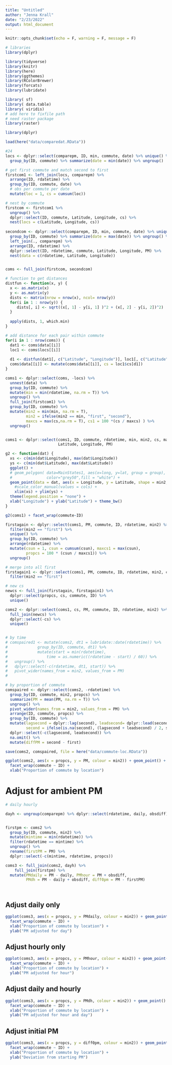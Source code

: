 ```yaml
---
title: "Untitled"
author: "Jenna Krall"
date: "2/23/2022"
output: html_document
---
```


```r
knitr::opts_chunk$set(echo = F, warning = F, message = F)
```

```r
# libraries
library(dplyr)

library(tidyverse)
library(knitr)
library(here)
library(ggthemes)
library(RColorBrewer)
library(forcats)
library(lubridate)

library( sf)
library( data.table)
library( viridis)
# add here to fixfile path
# need raster package
library(raster)

library(dplyr)

```

```r
load(here("data/comparedat.RData"))

```



```r
#24
locs <- dplyr::select(comparepm, ID, min, commute, date) %>% unique() %>%
  group_by(ID, commute) %>% summarize(date = min(date)) %>% ungroup()

# get first commute and match second to first
firstcom1 <- left_join(locs, comparepm) %>%
  arrange(ID, rdatetime) %>%
  group_by(ID, commute, date) %>%
  # obs per commute per date
  mutate(loc = 1, cs = cumsum(loc)) 

# nest by commute
firstcom <- firstcom1 %>%
  ungroup() %>%
  dplyr::select(ID, commute, Latitude, Longitude, cs) %>%
  nest(locs = c(Latitude, Longitude, cs))
  
secondcom <- dplyr::select(comparepm, ID, min, commute, date) %>% unique() %>%
  group_by(ID, commute) %>% summarize(date = max(date)) %>% ungroup() %>%
  left_join(., comparepm) %>%
  arrange(ID, rdatetime) %>%
  dplyr::select(ID, rdatetime, commute, Latitude, Longitude, PM) %>%
  nest(data = c(rdatetime, Latitude, Longitude))


coms <- full_join(firstcom, secondcom)
```

```r
# function to get distances
distfun <- function(x, y) {
  x <- as.matrix(x)
  y <- as.matrix(y)
  dists <- matrix(nrow = nrow(x), ncol= nrow(y))
  for(i in 1 : nrow(y)) {
     dists[, i] <- sqrt((x[, 1] - y[i, 1] )^2 + (x[, 2] - y[i, 2])^2)
  }
  
  apply(dists, 1, which.min)
}

```



```r
# add distance for each pair within commute
for(i in 1 : nrow(coms)) {
  dat1 <- coms$data[[i]]
  loc1 <- coms$locs[[i]]
  
  d1 <- distfun(dat1[, c("Latitude", "Longitude")], loc1[, c("Latitude", "Longitude")])
  coms$data[[i]] <- mutate(coms$data[[i]], cs = loc1$cs[d1])
}
```


```r
coms1 <- dplyr::select(coms, -locs) %>%
  unnest(data) %>%
  group_by(ID, commute) %>%
  mutate(min = min(rdatetime, na.rm = T)) %>%
  ungroup() %>%
  full_join(firstcom1) %>%
  group_by(ID, commute) %>%
  mutate(min2 = min(min, na.rm = T),
         min2 = ifelse(min2 == min, "first", "second"),
         maxcs = max(cs,na.rm = T), cs1 = 100 *(cs / maxcs) ) %>%
  ungroup()


coms1 <- dplyr::select(coms1, ID, commute, rdatetime, min, min2, cs, maxcs, cs1,
                       Latitude, Longitude, PM)
```






```r
g2 <- function(dat) {
  xs <- c(min(dat$Longitude), max(dat$Longitude))
  ys <- c(min(dat$Latitude), max(dat$Latitude))
  ggplot() +
  # geom_polygon( data=MainStates1, aes(x=long, y=lat, group = group),
  #               color="grey50",fill = "white") +
  geom_point(data = dat, aes(x = Longitude, y = Latitude, shape = min2, colour = cs1), alpha = 0.2) +
    #scale_color_manual(values = cols) + 
    xlim(xs) + ylim(ys) +
  theme(legend.position = "none") +
  xlab("Longitude") + ylab("Latitude") + theme_bw()
}
```


```r
g2(coms1) + facet_wrap(commute~ID)
```



```r
firstagain <- dplyr::select(coms1, PM, commute, ID, rdatetime, min2) %>%
  filter(min2 == "first") %>%
  unique() %>%
  group_by(ID, commute) %>%
  arrange(rdatetime) %>%
  mutate(csun = 1, csun = cumsum(csun), maxcs1 = max(csun),
         propcs = 100 * (csun / maxcs1)) %>%
  ungroup()


```

```r
# merge into all first
firstagain1 <- dplyr::select(coms1, PM, commute, ID, rdatetime, min2, cs, maxcs, cs1) %>%
  filter(min2 == "first")
```


```r

# new cs
newcs <- full_join(firstagain, firstagain1) %>%
  dplyr::select(propcs, cs, commute, ID) %>%
  unique()

```

```r
coms2 <- dplyr::select(coms1, cs, PM, commute, ID, rdatetime, min2) %>% 
  full_join(newcs) %>%
  dplyr::select(-cs) %>%
  unique()


# by time
# comspaired1 <- mutate(coms2, dt1 = lubridate::date(rdatetime)) %>%
#             group_by(ID, commute, dt1) %>%
#             mutate(start = min(rdatetime),
#                 time = as.numeric((rdatetime - start) / 60)) %>%
#   ungroup() %>%
#   dplyr::select(-c(rdatetime, dt1, start)) %>%
#   pivot_wider(names_from = min2, values_from = PM)
# 

# by proportion of commute
comspaired <- dplyr::select(coms2, -rdatetime) %>%
  group_by(ID, commute, min2, propcs) %>%
  summarize(PM = mean(PM, na.rm = T)) %>%
  ungroup() %>%
  pivot_wider(names_from = min2, values_from = PM) %>%
  arrange(ID, commute, propcs) %>%
  group_by(ID, commute) %>%
  mutate(lagsecond = dplyr::lag(second), leadsecond= dplyr::lead(second),
         second = ifelse(is.na(second), (lagsecond + leadsecond) / 2, second)) %>%
  dplyr::select(-c(lagsecond, leadsecond)) %>%
  na.omit() %>%
  mutate(diffPM = second - first)

save(coms2, comspaired, file = here("data/commute-loc.RData"))

```


```r

ggplot(coms2, aes(x = propcs, y = PM, colour = min2)) + geom_point() +
  facet_wrap(commute ~ ID) + 
  xlab("Proportion of commute by location")

```

# Adjust for ambient PM

```r
# daily hourly

dayh <- ungroup(comparepm) %>% dplyr::select(rdatetime, daily, obsdiff) %>% unique()


firstpm <- coms2 %>%
  group_by(ID, commute, min2) %>%
  mutate(mintime = min(rdatetime)) %>%
  filter(rdatetime == mintime) %>% 
  ungroup() %>%
  rename(firstPM = PM) %>%
  dplyr::select(-c(mintime, rdatetime, propcs))

coms3 <- full_join(coms2, dayh) %>%
    full_join(firstpm) %>%
  mutate(PMdaily = PM - daily, PMhour = PM + obsdiff, 
         PMdh = PM - daily + obsdiff, diff0pm = PM - firstPM)




```

## Adjust daily only

```r


ggplot(coms3, aes(x = propcs, y = PMdaily, colour = min2)) + geom_point() +
  facet_wrap(commute ~ ID) + 
  xlab("Proportion of commute by location") + 
  ylab("PM adjusted for day")


```

## Adjust hourly only

```r


ggplot(coms3, aes(x = propcs, y = PMhour, colour = min2)) + geom_point() +
  facet_wrap(commute ~ ID) + 
  xlab("Proportion of commute by location") +
  ylab("PM adjusted for hour")


```


## Adjust daily and hourly 

```r


ggplot(coms3, aes(x = propcs, y = PMdh, colour = min2)) + geom_point() +
  facet_wrap(commute ~ ID) + 
  xlab("Proportion of commute by location") +
  ylab("PM adjusted for hour and day")


```



## Adjust initial PM

```r


ggplot(coms3, aes(x = propcs, y = diff0pm, colour = min2)) + geom_point() +
  facet_wrap(commute ~ ID) + 
  xlab("Proportion of commute by location") +
  ylab("Deviation from starting PM")


```



